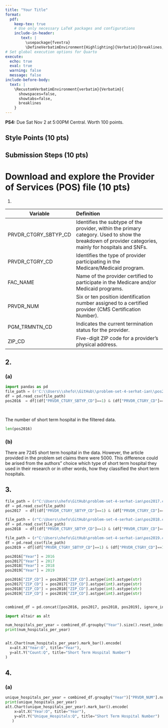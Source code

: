 ```yaml
---
title: "Your Title"
format: 
  pdf:
    keep-tex: true
    # Use only necessary LaTeX packages and configurations
    include-in-header: 
       text: |
         \usepackage{fvextra}
         \DefineVerbatimEnvironment{Highlighting}{Verbatim}{breaklines,commandchars=\\\{\}}
# Set global execution options for Quarto
execute:
  echo: true
  eval: true
  warning: false
  message: false
include-before-body:
  text: |
    \RecustomVerbatimEnvironment{verbatim}{Verbatim}{
      showspaces=false,
      showtabs=false,
      breaklines
    }
---
```


**PS4:** Due Sat Nov 2 at 5:00PM Central. Worth 100 points.

## Style Points (10 pts)

## Submission Steps (10 pts)

# Download and explore the Provider of Services (POS) file (10 pts)

1.  

| Variable | Definition |
|--------------------|:--------------------------------------------------------|
| PRVDR_CTGRY_SBTYP_CD | Identifies the subtype of the provider, within the primary category. Used to show the breakdown of provider categories, mainly for hospitals and SNFs. |
| PRVDR_CTGRY_CD | Identifies the type of provider participating in the Medicare/Medicaid program. |
| FAC_NAME | Name of the provider certified to participate in the Medicare and/or Medicaid programs. |
| PRVDR_NUM | Six or ten position identification number assigned to a certified provider (CMS Certification Number). |
| PGM_TRMNTN_CD | Indicates the current termination status for the provider. |
| ZIP_CD | Five-digit ZIP code for a provider's physical address. |

## 2.

### (a)

```python

import pandas as pd
file_path = (r'C:\\Users\\shefo\\GitHub\\problem-set-4-serhat-ian\\pos2016.csv')
df = pd.read_csv(file_path)
pos2016  = df[(df["PRVDR_CTGRY_SBTYP_CD"]==1) & (df["PRVDR_CTGRY_CD"]==1)]

    
```

The number of short term hospital in the filtered data.

```python
len(pos2016)
```

### (b)

There are 7245 short term hospital in the data. However, the article provided in the problem set claims there were 5000. This difference could be arised from the authors" choice which type of short term hospital they used in their research or in other words, how they classified the short term hospitals.

## 3.

```python

file_path = (r"C:\Users\shefo\GitHub\problem-set-4-serhat-ian\pos2017.csv")
df = pd.read_csv(file_path)
pos2017  = df[(df["PRVDR_CTGRY_SBTYP_CD"]==1) & (df["PRVDR_CTGRY_CD"]==1)]

file_path = (r"C:\Users\shefo\GitHub\problem-set-4-serhat-ian\pos2018.csv")
df = pd.read_csv(file_path)
pos2018  = df[(df["PRVDR_CTGRY_SBTYP_CD"]==1) & (df["PRVDR_CTGRY_CD"]==1)]

file_path = (r"C:\Users\shefo\GitHub\problem-set-4-serhat-ian\pos2019.csv")
df = pd.read_csv(file_path)
pos2019 = df[(df["PRVDR_CTGRY_SBTYP_CD"]==1) & (df["PRVDR_CTGRY_CD"]==1)]

pos2016["Year"] = 2016
pos2017["Year"] = 2017
pos2018["Year"] = 2018
pos2019["Year"] = 2019

pos2016["ZIP_CD"] = pos2016["ZIP_CD"].astype(int).astype(str)
pos2017["ZIP_CD"] = pos2017["ZIP_CD"].astype(int).astype(str)
pos2018["ZIP_CD"] = pos2018["ZIP_CD"].astype(int).astype(str)
pos2019["ZIP_CD"] = pos2019["ZIP_CD"].astype(int).astype(str)


combined_df = pd.concat([pos2016, pos2017, pos2018, pos2019], ignore_index=True)

```

```python

import altair as alt

num_hospitals_per_year = combined_df.groupby("Year").size().reset_index(name="Count")
print(num_hospitals_per_year)


alt.Chart(num_hospitals_per_year).mark_bar().encode(
  x=alt.X("Year:O", title="Year"),
  y=alt.Y("Count:Q", title="Short Term Hospital Number")
)

```

## 4.

### (a)

```python
unique_hospitals_per_year = combined_df.groupby("Year")["PRVDR_NUM"].nunique().reset_index(name="Unique_Hospitals")
print(unique_hospitals_per_year)
alt.Chart(unique_hospitals_per_year).mark_bar().encode(
    x=alt.X("Year:O", title="Year"),
    y=alt.Y("Unique_Hospitals:Q", title="Short Term Hospital Number")
   )
```

